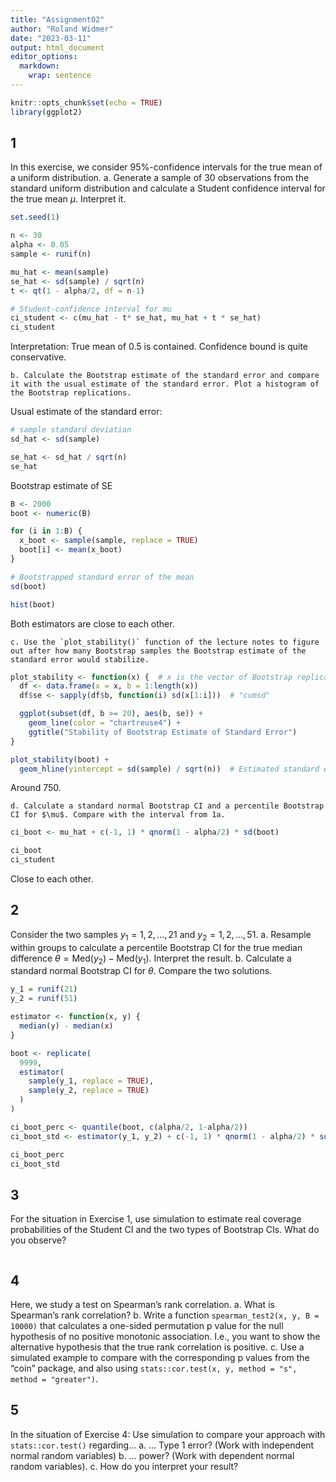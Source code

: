 ```yaml
---
title: "Assignment02"
author: "Roland Widmer"
date: "2023-03-11"
output: html_document
editor_options: 
  markdown: 
    wrap: sentence
---
```


```r
knitr::opts_chunk$set(echo = TRUE)
library(ggplot2)
```

## 1

In this exercise, we consider 95%-confidence intervals for the true mean of a uniform distribution.
a.
Generate a sample of 30 observations from the standard uniform distribution and calculate a Student confidence interval for the true mean $\mu$.
Interpret it.

```r
set.seed(1)

n <- 30
alpha <- 0.05
sample <- runif(n)

mu_hat <- mean(sample)
se_hat <- sd(sample) / sqrt(n)
t <- qt(1 - alpha/2, df = n-1) 

# Student-confidence interval for mu
ci_student <- c(mu_hat - t* se_hat, mu_hat + t * se_hat)
ci_student
```

Interpretation: True mean of 0.5 is contained.
Confidence bound is quite conservative.

    b. Calculate the Bootstrap estimate of the standard error and compare it with the usual estimate of the standard error. Plot a histogram of the Bootstrap replications.

Usual estimate of the standard error:

```r
# sample standard deviation
sd_hat <- sd(sample)

se_hat <- sd_hat / sqrt(n)
se_hat

```

Bootstrap estimate of SE

```r
B <- 2000
boot <- numeric(B)

for (i in 1:B) {
  x_boot <- sample(sample, replace = TRUE)
  boot[i] <- mean(x_boot)
}

# Bootstrapped standard error of the mean
sd(boot)

hist(boot)

```

Both estimators are close to each other.

    c. Use the `plot_stability()` function of the lecture notes to figure out after how many Bootstrap samples the Bootstrap estimate of the standard error would stabilize.

```r
plot_stability <- function(x) {  # x is the vector of Bootstrap replications
  df <- data.frame(x = x, b = 1:length(x))
  df$se <- sapply(df$b, function(i) sd(x[1:i]))  # "cumsd"

  ggplot(subset(df, b >= 20), aes(b, se)) +
    geom_line(color = "chartreuse4") +
    ggtitle("Stability of Bootstrap Estimate of Standard Error")
}

plot_stability(boot) +
  geom_hline(yintercept = sd(sample) / sqrt(n))  # Estimated standard error of the mean
```

Around 750.

    d. Calculate a standard normal Bootstrap CI and a percentile Bootstrap CI for $\mu$. Compare with the interval from 1a.

```r


ci_boot <- mu_hat + c(-1, 1) * qnorm(1 - alpha/2) * sd(boot)

ci_boot
ci_student

```

Close to each other.

## 2

Consider the two samples $y_1 = 1, 2, \dots, 21$ and $y_2 = 1, 2, \dots, 51$.
a.
Resample within groups to calculate a percentile Bootstrap CI for the true median difference $\theta = \text{Med}(y_2) - \text{Med}(y_1)$.
Interpret the result.
b.
Calculate a standard normal Bootstrap CI for $\theta$.
Compare the two solutions.

```r

y_1 = runif(21)
y_2 = runif(51)

estimator <- function(x, y) {
  median(y) - median(x)
}

boot <- replicate(
  9999,
  estimator(
    sample(y_1, replace = TRUE), 
    sample(y_2, replace = TRUE)
  )
)

ci_boot_perc <- quantile(boot, c(alpha/2, 1-alpha/2))
ci_boot_std <- estimator(y_1, y_2) + c(-1, 1) * qnorm(1 - alpha/2) * sd(boot)

ci_boot_perc
ci_boot_std
```

## 3

For the situation in Exercise 1, use simulation to estimate real coverage probabilities of the Student CI and the two types of Bootstrap CIs.
What do you observe?

```r

```

## 4

Here, we study a test on Spearman's rank correlation.
a.
What is Spearman's rank correlation?
b.
Write a function `spearman_test2(x, y, B = 10000)` that calculates a one-sided permutation p value for the null hypothesis of no positive monotonic association.
I.e., you want to show the alternative hypothesis that the true rank correlation is positive.
c.
Use a simulated example to compare with the corresponding p values from the "coin" package, and also using `stats::cor.test(x, y, method = "s", method = "greater")`.

## 5

In the situation of Exercise 4: Use simulation to compare your approach with `stats::cor.test()` regarding... a.
... Type 1 error?
(Work with independent normal random variables) b.
... power?
(Work with dependent normal random variables).
c.
How do you interpret your result?
